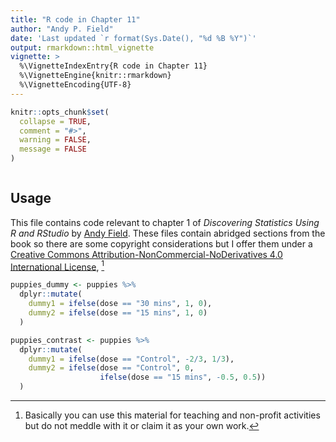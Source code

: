 ```yaml
---
title: "R code in Chapter 11"
author: "Andy P. Field"
date: 'Last updated `r format(Sys.Date(), "%d %B %Y")`'
output: rmarkdown::html_vignette
vignette: >
  %\VignetteIndexEntry{R code in Chapter 11}
  %\VignetteEngine{knitr::rmarkdown}
  %\VignetteEncoding{UTF-8}
---
```


```r
knitr::opts_chunk$set(
  collapse = TRUE,
  comment = "#>",
  warning = FALSE,
  message = FALSE
)
```

```r

```

## Usage

This file contains code relevant to chapter 1 of *Discovering Statistics Using R and RStudio* by [Andy Field](https://www.discoveringstatistics.com/). These files contain abridged sections from the book so there are some copyright considerations but I offer them under a [Creative Commons Attribution-NonCommercial-NoDerivatives 4.0 International License](http://creativecommons.org/licenses/by-nc-nd/4.0/), ^[Basically you can use this material for teaching and non-profit activities but do not meddle with it or claim it as your own work.]



```r


puppies_dummy <- puppies %>%
  dplyr::mutate(
    dummy1 = ifelse(dose == "30 mins", 1, 0),
    dummy2 = ifelse(dose == "15 mins", 1, 0)
  )

puppies_contrast <- puppies %>%
  dplyr::mutate(
    dummy1 = ifelse(dose == "Control", -2/3, 1/3),
    dummy2 = ifelse(dose == "Control", 0, 
                    ifelse(dose == "15 mins", -0.5, 0.5))
  )
```

